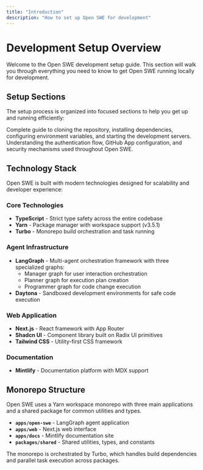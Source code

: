 ```yaml
---
title: "Introduction"
description: "How to set up Open SWE for development"
---
```


# Development Setup Overview

Welcome to the Open SWE development setup guide. This section will walk you through everything you need to know to get Open SWE running locally for development.

## Setup Sections

The setup process is organized into focused sections to help you get up and running efficiently:

<CardGroup cols={2}>
  <Card title="Development Setup" icon="code" href="/setup/development">
    Complete guide to cloning the repository, installing dependencies,
    configuring environment variables, and starting the development servers.
  </Card>
  <Card title="Authentication" icon="shield-check" href="/setup/authentication">
    Understanding the authentication flow, GitHub App configuration, and
    security mechanisms used throughout Open SWE.
  </Card>
</CardGroup>

## Technology Stack

Open SWE is built with modern technologies designed for scalability and developer experience:

### Core Technologies

- **TypeScript** - Strict type safety across the entire codebase
- **Yarn** - Package manager with workspace support (v3.5.1)
- **Turbo** - Monorepo build orchestration and task running

### Agent Infrastructure

- **LangGraph** - Multi-agent orchestration framework with three specialized graphs:
  - Manager graph for user interaction orchestration
  - Planner graph for execution plan creation
  - Programmer graph for code change execution
- **Daytona** - Sandboxed development environments for safe code execution

### Web Application

- **Next.js** - React framework with App Router
- **Shadcn UI** - Component library built on Radix UI primitives
- **Tailwind CSS** - Utility-first CSS framework

### Documentation

- **Mintlify** - Documentation platform with MDX support

## Monorepo Structure

<Note>
  Open SWE uses a Yarn workspace monorepo with three main applications and a
  shared package for common utilities and types.
</Note>

- **`apps/open-swe`** - LangGraph agent application
- **`apps/web`** - Next.js web interface
- **`apps/docs`** - Mintlify documentation site
- **`packages/shared`** - Shared utilities, types, and constants

The monorepo is orchestrated by Turbo, which handles build dependencies and parallel task execution across packages.
